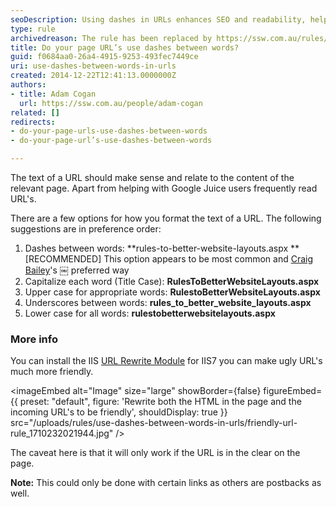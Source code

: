 ```yaml
---
seoDescription: Using dashes in URLs enhances SEO and readability, helping users and search engines understand content effectively.
type: rule
archivedreason: The rule has been replaced by https://ssw.com.au/rules/use-dashes-in-urls/
title: Do your page URL’s use dashes between words?
guid: f0684aa0-26a4-4915-9253-493fec7449ce
uri: use-dashes-between-words-in-urls
created: 2014-12-22T12:41:13.0000000Z
authors:
- title: Adam Cogan
  url: https://ssw.com.au/people/adam-cogan
related: []
redirects:
- do-your-page-urls-use-dashes-between-words
- do-your-page-url’s-use-dashes-between-words

---
```


The text of a URL should make sense and relate to the content of the relevant page.                     Apart from helping with Google Juice users frequently read URL's.

There are a few options for how you format the text of a URL. The following suggestions                     are in preference order:
1. Dashes between words:
       **rules-to-better-website-layouts.aspx
** [RECOMMENDED] This option appears to be most common and
      [Craig Bailey](http://www.craigbailey.net/)'s ￼ preferred way
2. Capitalize each word (Title Case):
       **RulesToBetterWebsiteLayouts.aspx**
3. Upper case for appropriate words:
       **RulestoBetterWebsiteLayouts.aspx**
4. Underscores between words:
       **rules\_to\_better\_website\_layouts.aspx**
5. Lower case for all words:
       **rulestobetterwebsitelayouts.aspx**

### More info

You can install the IIS [URL Rewrite Module](http://learn.iis.net/page.aspx/460/using-the-url-rewrite-module/) for IIS7 you can make ugly URL's much more friendly.


<imageEmbed
  alt="Image"
  size="large"
  showBorder={false}
  figureEmbed={{
    preset: "default",
    figure: 'Rewrite both the HTML in the page and the incoming URL\'s to be friendly',
    shouldDisplay: true
  }}
  src="/uploads/rules/use-dashes-between-words-in-urls/friendly-url-rule_1710232021944.jpg"
/>

The caveat here is that it will only work if the URL is in the clear on the page.

**Note:** This could only be done with certain links as others are postbacks as well.